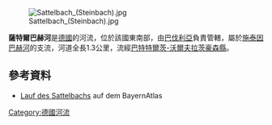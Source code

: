 {{Coord|47.697953|N|11.658608|E|display=title}}
[[Image:Sattelbach_(Steinbach).jpg|right]]

'''薩特爾巴赫河'''是[[德國|德國]]的河流，位於該國東南部，由[[巴伐利亞|巴伐利亞]]負責管轄，屬於[[施泰因巴赫河_(伊薩爾河支流，倫格里斯)|施泰因巴赫河]]的支流，河道全長1.3公里，流經[[巴特特爾茨-沃爾夫拉茨豪森縣|巴特特爾茨-沃爾夫拉茨豪森縣]]。

==參考資料==
* [http://geoportal.bayern.de/bayernatlas/?zoom=11&bgLayer=tk&Y=4474833.04&X=5284336.46&lang=de&topic=ba&catalogNodes=122 Lauf des Sattelbachs] {{Wayback|url=http://geoportal.bayern.de/bayernatlas/?zoom=11&bgLayer=tk&Y=4474833.04&X=5284336.46&lang=de&topic=ba&catalogNodes=122 |date=20210210110206 }} auf dem BayernAtlas

{{Germany-geo-stub}}
[[Category:德國河流|Category:德國河流]]